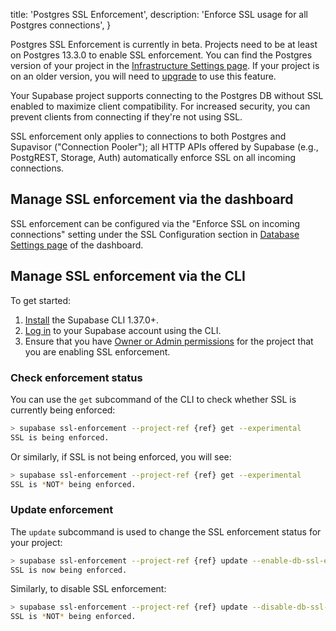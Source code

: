 
  title: 'Postgres SSL Enforcement',
  description: 'Enforce SSL usage for all Postgres connections',
}

<Admonition type="note">

Postgres SSL Enforcement is currently in beta. Projects need to be at least on Postgres 13.3.0 to enable SSL enforcement. You can find the Postgres version of your project in the [Infrastructure Settings page](https://supabase.com/dashboard/project/_/settings/infrastructure). If your project is on an older version, you will need to
[upgrade](/docs/guides/platform/migrating-and-upgrading-projects#upgrade-your-project) to use this feature.

</Admonition>

Your Supabase project supports connecting to the Postgres DB without SSL enabled to maximize client compatibility. For increased security, you can prevent clients from connecting if they're not using SSL.

SSL enforcement only applies to connections to both Postgres and Supavisor ("Connection Pooler"); all HTTP APIs offered by Supabase (e.g., PostgREST, Storage, Auth) automatically enforce SSL on all incoming connections.

## Manage SSL enforcement via the dashboard

SSL enforcement can be configured via the "Enforce SSL on incoming connections" setting under the SSL Configuration section in [Database Settings page](https://supabase.com/dashboard/project/_/settings/database) of the dashboard.

## Manage SSL enforcement via the CLI

To get started:

1. [Install](/docs/guides/cli) the Supabase CLI 1.37.0+.
1. [Log in](/docs/guides/getting-started/local-development#log-in-to-the-supabase-cli) to your Supabase account using the CLI.
1. Ensure that you have [Owner or Admin permissions](/docs/guides/platform/access-control#manage-team-members) for the project that you are enabling SSL enforcement.

### Check enforcement status

You can use the `get` subcommand of the CLI to check whether SSL is currently being enforced:

```bash
> supabase ssl-enforcement --project-ref {ref} get --experimental
SSL is being enforced.
```

Or similarly, if SSL is not being enforced, you will see:

```bash
> supabase ssl-enforcement --project-ref {ref} get --experimental
SSL is *NOT* being enforced.
```

### Update enforcement

The `update` subcommand is used to change the SSL enforcement status for your project:

```bash
> supabase ssl-enforcement --project-ref {ref} update --enable-db-ssl-enforcement --experimental
SSL is now being enforced.
```

Similarly, to disable SSL enforcement:

```bash
> supabase ssl-enforcement --project-ref {ref} update --disable-db-ssl-enforcement --experimental
SSL is *NOT* being enforced.
```


